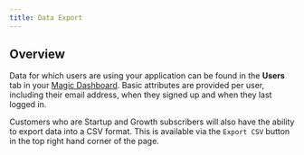 ```yaml
---
title: Data Export
---
```



<StartupPlanCallout />

## Overview

Data for which users are using your application can be found in the **Users** tab in your [Magic Dashboard](https://dashboard.magic.link/). Basic attributes are provided per user, including their email address, when they signed up and when they last logged in.

Customers who are Startup and Growth subscribers will also have the ability to export data into a CSV format. This is available via the `Export CSV` button in the top right hand corner of the page.

<Frame>
  <img src="/images/screenshot-data-export.webp" alt="" />
</Frame>
